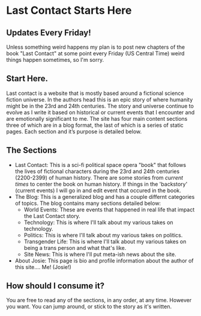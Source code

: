 # Last Contact Starts Here

## Updates Every Friday!
Unless something weird happens my plan is to post new chapters of the book "Last Contact" at some point every Friday (US Central Time) weird things happen sometimes, so I'm sorry.

## Start Here.
Last contact is a website that is mostly based around a fictional science fiction universe. In the authors head this is an epic story of where humanity might be in the 23rd and 24th centuries. The story and universe continue to evolve as I write it based on historical or current events that I encounter and are emotionally significant to me. The site has four main content sections three of which are in a blog format, the last of which is a series of static pages. Each section and it’s purpose is detailed below.

## The Sections
- Last Contact: This is a sci-fi political space opera "book" that follows the lives of fictional characters during the 23rd and 24th centuries (2200-2399) of human history. There are some stories from *current times* to center the book on human history. If things in the 'backstory' (current events) I will go in and edit event that occured in the book.
- The Blog: This is a generalized blog and has a couple differnt categories of topics. The blog contains many sections detailed below:
  - World Events: These are events that happened in real life that impact the Last Contact story.
  - Technology: This is where I'll talk about my various takes on technology.
  - Politics: This is where I'll talk about my various takes on politics.
  - Transgender Life: This is where I'll talk about my various takes on being a trans person and what that's like.
  - Site News: This is where I'll put meta-ish news about the site.
- About Josie: This page is bio and profile information about the author of this site.... Me! (Josie!)

## How should I consume it?
You are free to read any of the sections, in any order, at any time. However you want. You can jump around, or stick to the story as it's written.